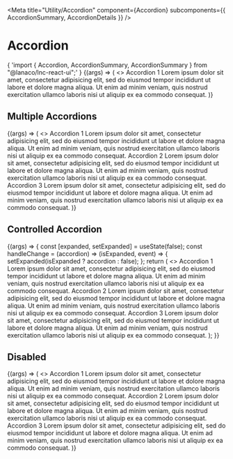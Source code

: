 
<Meta
  title="Utility/Accordion"
  component={Accordion}
  subcomponents={{ AccordionSummary, AccordionDetails }}
/>

# Accordion

<SyntaxHighlighter language="jsx" style={nord}>
  {
    'import { Accordion, AccordionSummary, AccordionSummary } from "@lanaco/lnc-react-ui";'
  }
</SyntaxHighlighter>

<Canvas>
  <Story name="Default" args={{}}>
    {(args) => (
      <>
        <Accordion {...args}>
          <AccordionSummary>Accordion 1</AccordionSummary>
          <AccordionDetails>
            Lorem ipsum dolor sit amet, consectetur adipisicing elit, sed do
            eiusmod tempor incididunt ut labore et dolore magna aliqua. Ut enim
            ad minim veniam, quis nostrud exercitation ullamco laboris nisi ut
            aliquip ex ea commodo consequat.
          </AccordionDetails>
        </Accordion>
      </>
    )}
  </Story>
</Canvas>

<ArgsTable story="Default" />

## Multiple Accordions

<Canvas>
  <Story name="Multiple Accordions" args={{}}>
    {(args) => (
      <>
        <Accordion {...args}>
          <AccordionSummary>Accordion 1</AccordionSummary>
          <AccordionDetails>
            Lorem ipsum dolor sit amet, consectetur adipisicing elit, sed do
            eiusmod tempor incididunt ut labore et dolore magna aliqua. Ut enim
            ad minim veniam, quis nostrud exercitation ullamco laboris nisi ut
            aliquip ex ea commodo consequat.
          </AccordionDetails>
        </Accordion>
        <Accordion {...args}>
          <AccordionSummary>Accordion 2</AccordionSummary>
          <AccordionDetails>
            Lorem ipsum dolor sit amet, consectetur adipisicing elit, sed do
            eiusmod tempor incididunt ut labore et dolore magna aliqua. Ut enim
            ad minim veniam, quis nostrud exercitation ullamco laboris nisi ut
            aliquip ex ea commodo consequat.
          </AccordionDetails>
        </Accordion>
        <Accordion {...args}>
          <AccordionSummary>Accordion 3</AccordionSummary>
          <AccordionDetails>
            Lorem ipsum dolor sit amet, consectetur adipisicing elit, sed do
            eiusmod tempor incididunt ut labore et dolore magna aliqua. Ut enim
            ad minim veniam, quis nostrud exercitation ullamco laboris nisi ut
            aliquip ex ea commodo consequat.
          </AccordionDetails>
        </Accordion>
      </>
    )}
  </Story>
</Canvas>

## Controlled Accordion

<Canvas>
  <Story name="Controlled" args={{}}>
    {(args) => {
      const [expanded, setExpanded] = useState(false);
      const handleChange = (accordion) => (isExpanded, event) => {
        setExpanded(isExpanded ? accordion : false);
      };
      return (
        <>
          <Accordion
            expanded={expanded == "accordion1"}
            change={handleChange("accordion1")}
            {...args}
          >
            <AccordionSummary>Accordion 1</AccordionSummary>
            <AccordionDetails>
              Lorem ipsum dolor sit amet, consectetur adipisicing elit, sed do
              eiusmod tempor incididunt ut labore et dolore magna aliqua. Ut
              enim ad minim veniam, quis nostrud exercitation ullamco laboris
              nisi ut aliquip ex ea commodo consequat.
            </AccordionDetails>
          </Accordion>
          <Accordion
            expanded={expanded == "accordion2"}
            change={handleChange("accordion2")}
            {...args}
          >
            <AccordionSummary>Accordion 2</AccordionSummary>
            <AccordionDetails>
              Lorem ipsum dolor sit amet, consectetur adipisicing elit, sed do
              eiusmod tempor incididunt ut labore et dolore magna aliqua. Ut
              enim ad minim veniam, quis nostrud exercitation ullamco laboris
              nisi ut aliquip ex ea commodo consequat.
            </AccordionDetails>
          </Accordion>
          <Accordion
            expanded={expanded == "accordion3"}
            change={handleChange("accordion3")}
            {...args}
          >
            <AccordionSummary>Accordion 3</AccordionSummary>
            <AccordionDetails>
              Lorem ipsum dolor sit amet, consectetur adipisicing elit, sed do
              eiusmod tempor incididunt ut labore et dolore magna aliqua. Ut
              enim ad minim veniam, quis nostrud exercitation ullamco laboris
              nisi ut aliquip ex ea commodo consequat.
            </AccordionDetails>
          </Accordion>
        </>
      );
    }}
  </Story>
</Canvas>

## Disabled

<Canvas>
  <Story name="Disabled" args={{}}>
    {(args) => (
      <>
        <Accordion {...args}>
          <AccordionSummary>Accordion 1</AccordionSummary>
          <AccordionDetails>
            Lorem ipsum dolor sit amet, consectetur adipisicing elit, sed do
            eiusmod tempor incididunt ut labore et dolore magna aliqua. Ut enim
            ad minim veniam, quis nostrud exercitation ullamco laboris nisi ut
            aliquip ex ea commodo consequat.
          </AccordionDetails>
        </Accordion>
        <Accordion {...args}>
          <AccordionSummary>Accordion 2</AccordionSummary>
          <AccordionDetails>
            Lorem ipsum dolor sit amet, consectetur adipisicing elit, sed do
            eiusmod tempor incididunt ut labore et dolore magna aliqua. Ut enim
            ad minim veniam, quis nostrud exercitation ullamco laboris nisi ut
            aliquip ex ea commodo consequat.
          </AccordionDetails>
        </Accordion>
        <Accordion disabled={true} {...args}>
          <AccordionSummary>Accordion 3</AccordionSummary>
          <AccordionDetails>
            Lorem ipsum dolor sit amet, consectetur adipisicing elit, sed do
            eiusmod tempor incididunt ut labore et dolore magna aliqua. Ut enim
            ad minim veniam, quis nostrud exercitation ullamco laboris nisi ut
            aliquip ex ea commodo consequat.
          </AccordionDetails>
        </Accordion>
      </>
    )}
  </Story>
</Canvas>
